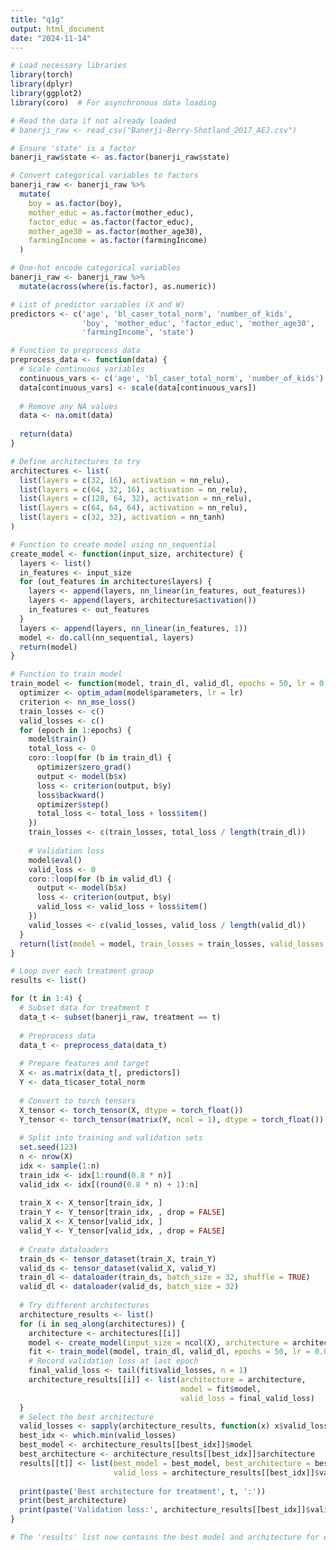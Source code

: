 ```yaml
---
title: "q1g"
output: html_document
date: "2024-11-14"
---
```


```r
# Load necessary libraries
library(torch)
library(dplyr)
library(ggplot2)
library(coro)  # For asynchronous data loading

# Read the data if not already loaded
# banerji_raw <- read_csv("Banerji-Berry-Shotland_2017_AEJ.csv")

# Ensure 'state' is a factor
banerji_raw$state <- as.factor(banerji_raw$state)

# Convert categorical variables to factors
banerji_raw <- banerji_raw %>%
  mutate(
    boy = as.factor(boy),
    mother_educ = as.factor(mother_educ),
    factor_educ = as.factor(factor_educ),
    mother_age30 = as.factor(mother_age30),
    farmingIncome = as.factor(farmingIncome)
  )

# One-hot encode categorical variables
banerji_raw <- banerji_raw %>%
  mutate(across(where(is.factor), as.numeric))

# List of predictor variables (X and W)
predictors <- c('age', 'bl_caser_total_norm', 'number_of_kids',
                'boy', 'mother_educ', 'factor_educ', 'mother_age30',
                'farmingIncome', 'state')

# Function to preprocess data
preprocess_data <- function(data) {
  # Scale continuous variables
  continuous_vars <- c('age', 'bl_caser_total_norm', 'number_of_kids')
  data[continuous_vars] <- scale(data[continuous_vars])
  
  # Remove any NA values
  data <- na.omit(data)
  
  return(data)
}

# Define architectures to try
architectures <- list(
  list(layers = c(32, 16), activation = nn_relu),
  list(layers = c(64, 32, 16), activation = nn_relu),
  list(layers = c(128, 64, 32), activation = nn_relu),
  list(layers = c(64, 64, 64), activation = nn_relu),
  list(layers = c(32, 32), activation = nn_tanh)
)

# Function to create model using nn_sequential
create_model <- function(input_size, architecture) {
  layers <- list()
  in_features <- input_size
  for (out_features in architecture$layers) {
    layers <- append(layers, nn_linear(in_features, out_features))
    layers <- append(layers, architecture$activation())
    in_features <- out_features
  }
  layers <- append(layers, nn_linear(in_features, 1))
  model <- do.call(nn_sequential, layers)
  return(model)
}

# Function to train model
train_model <- function(model, train_dl, valid_dl, epochs = 50, lr = 0.001) {
  optimizer <- optim_adam(model$parameters, lr = lr)
  criterion <- nn_mse_loss()
  train_losses <- c()
  valid_losses <- c()
  for (epoch in 1:epochs) {
    model$train()
    total_loss <- 0
    coro::loop(for (b in train_dl) {
      optimizer$zero_grad()
      output <- model(b$x)
      loss <- criterion(output, b$y)
      loss$backward()
      optimizer$step()
      total_loss <- total_loss + loss$item()
    })
    train_losses <- c(train_losses, total_loss / length(train_dl))
    
    # Validation loss
    model$eval()
    valid_loss <- 0
    coro::loop(for (b in valid_dl) {
      output <- model(b$x)
      loss <- criterion(output, b$y)
      valid_loss <- valid_loss + loss$item()
    })
    valid_losses <- c(valid_losses, valid_loss / length(valid_dl))
  }
  return(list(model = model, train_losses = train_losses, valid_losses = valid_losses))
}

# Loop over each treatment group
results <- list()

for (t in 1:4) {
  # Subset data for treatment t
  data_t <- subset(banerji_raw, treatment == t)
  
  # Preprocess data
  data_t <- preprocess_data(data_t)
  
  # Prepare features and target
  X <- as.matrix(data_t[, predictors])
  Y <- data_t$caser_total_norm
  
  # Convert to torch tensors
  X_tensor <- torch_tensor(X, dtype = torch_float())
  Y_tensor <- torch_tensor(matrix(Y, ncol = 1), dtype = torch_float())
  
  # Split into training and validation sets
  set.seed(123)
  n <- nrow(X)
  idx <- sample(1:n)
  train_idx <- idx[1:round(0.8 * n)]
  valid_idx <- idx[(round(0.8 * n) + 1):n]
  
  train_X <- X_tensor[train_idx, ]
  train_Y <- Y_tensor[train_idx, , drop = FALSE]
  valid_X <- X_tensor[valid_idx, ]
  valid_Y <- Y_tensor[valid_idx, , drop = FALSE]
  
  # Create dataloaders
  train_ds <- tensor_dataset(train_X, train_Y)
  valid_ds <- tensor_dataset(valid_X, valid_Y)
  train_dl <- dataloader(train_ds, batch_size = 32, shuffle = TRUE)
  valid_dl <- dataloader(valid_ds, batch_size = 32)
  
  # Try different architectures
  architecture_results <- list()
  for (i in seq_along(architectures)) {
    architecture <- architectures[[i]]
    model <- create_model(input_size = ncol(X), architecture = architecture)
    fit <- train_model(model, train_dl, valid_dl, epochs = 50, lr = 0.001)
    # Record validation loss at last epoch
    final_valid_loss <- tail(fit$valid_losses, n = 1)
    architecture_results[[i]] <- list(architecture = architecture,
                                      model = fit$model,
                                      valid_loss = final_valid_loss)
  }
  # Select the best architecture
  valid_losses <- sapply(architecture_results, function(x) x$valid_loss)
  best_idx <- which.min(valid_losses)
  best_model <- architecture_results[[best_idx]]$model
  best_architecture <- architecture_results[[best_idx]]$architecture
  results[[t]] <- list(best_model = best_model, best_architecture = best_architecture,
                       valid_loss = architecture_results[[best_idx]]$valid_loss)
  
  print(paste('Best architecture for treatment', t, ':'))
  print(best_architecture)
  print(paste('Validation loss:', architecture_results[[best_idx]]$valid_loss))
}

# The 'results' list now contains the best model and architecture for each treatment group
```
